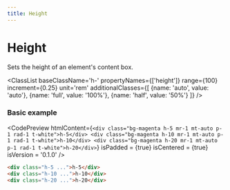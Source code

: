 ```yaml
---
title: Height
---
```



# Height

Sets the height of an element's content box.

<ClassList 
  baseClassName='h-' 
  propertyNames={['height']} 
  range={100} 
  increment={0.25} 
  unit='rem' 
  additionalClasses={[
    {name: 'auto', value: 'auto'},
    {name: 'full', value: '100%'},
    {name: 'half', value: '50%'}
  ]} 
/>

### Basic example

<CodePreview
  htmlContent={`
    <div class="bg-magenta h-5 mr-1 mt-auto p-1 rad-1 t-white">h-5</div>
    <div class="bg-magenta h-10 mr-1 mt-auto p-1 rad-1 t-white">h-10</div>
    <div class="bg-magenta h-20 mr-1 mt-auto p-1 rad-1 t-white">h-20</div>
  `}
  isPadded = {true}
  isCentered = {true}
  isVersion = '0.1.0'
/>

```html
<div class="h-5 ...">h-5</div>
<div class="h-10 ...">h-10</div>
<div class="h-20 ...">h-20</div>
```